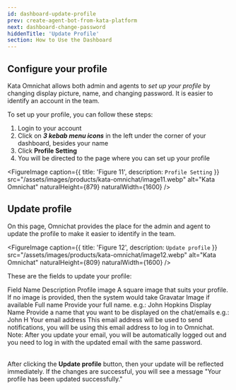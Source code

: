 ```yaml
---
id: dashboard-update-profile
prev: create-agent-bot-from-kata-platform
next: dashboard-change-password
hiddenTitle: 'Update Profile'
section: How to Use the Dashboard
---
```


## Configure your profile

Kata Omnichat allows both admin and agents to _set up your profile_ by changing display picture, name, and changing password. It is easier to identify an account in the team.

To set up your profile, you can follow these steps:

1. Login to your account
2. Click on **_3 kebab menu icons_** in the left under the corner of your dashboard, besides your name
3. Click **Profile Setting**
4. You will be directed to the page where you can set up your profile

<FigureImage
  caption={{ title: 'Figure 11', description: `Profile Setting` }}
  src="/assets/images/products/kata-omnichat/image11.webp"
  alt="Kata Omnichat"
  naturalHeight={879}
  naturalWidth={1600}
/>

## Update profile

On this page, Omnichat provides the place for the admin and agent to update the profile to make it easier to identify in the team.

<FigureImage
  caption={{ title: 'Figure 12', description: `Update profile` }}
  src="/assets/images/products/kata-omnichat/image12.webp"
  alt="Kata Omnichat"
  naturalHeight={809}
  naturalWidth={1600}
/>

These are the fields to update your profile:

<Table>
  <TableHead>
    <TableHeadRow>
      <TableHeadCell>Field Name</TableHeadCell>
      <TableHeadCell>Description</TableHeadCell>
    </TableHeadRow>
  </TableHead>
  <TableBody>
    <TableBodyRow>
      <TableBodyCell>Profile image</TableBodyCell>
      <TableBodyCell>
        A square image that suits your profile. If no image is provided, then the system would take Gravatar Image if
        available
      </TableBodyCell>
    </TableBodyRow>
    <TableBodyRow>
      <TableBodyCell>Full name</TableBodyCell>
      <TableBodyCell>Provide your full name. e.g.: John Hopkins</TableBodyCell>
    </TableBodyRow>
    <TableBodyRow>
      <TableBodyCell>Display Name</TableBodyCell>
      <TableBodyCell>Provide a name that you want to be displayed on the chat/emails e.g.: John H</TableBodyCell>
    </TableBodyRow>
    <TableBodyRow>
      <TableBodyCell>Your email address</TableBodyCell>
      <TableBodyCell>
        This email address will be used to send notifications, you will be using this email address to log in to
        Omnichat.
        <br />
        Note: After you update your email, you will be automatically logged out and you need to log in with the updated
        email with the same password.
      </TableBodyCell>
    </TableBodyRow>
  </TableBody>
</Table>

After clicking the **Update profile** button, then your update will be reflected immediately. If the changes are successful, you will see a message "Your profile has been updated successfully."
